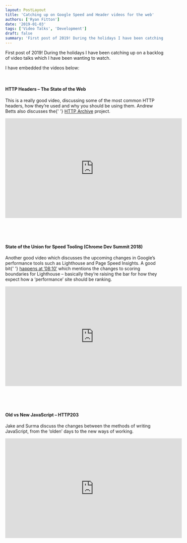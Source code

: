 ```yaml
---
layout: PostLayout
title: 'Catching up on Google Speed and Header videos for the web'
authors: ['Ryan Fitton']
date: '2019-01-03'
tags: ['Video Talks', 'Development']
draft: false
summary: 'First post of 2019! During the holidays I have been catching up on a backlog of video talks which I have been wanting to watch. I have embedded the videos below: &amp;nbsp; HTTP Headers &amp;#8211; The State of the Web This is a really good video, discussing some of the most common HTTP headers, how [&amp;hellip;]'
---
```


<p>
  First post of 2019! During the holidays I have been catching up on a backlog of video talks which
  I have been wanting to watch.
</p>
<p>I have embedded the videos below:</p>
<p>&nbsp;</p>
<h4>HTTP Headers &#8211; The State of the Web</h4>
<p>
  This is a really good video, discussing some of the most common HTTP headers, how they&#8217;re
  used and why you should be using them. Andrew Betts also discusses the{' '}
  <a href="https://httparchive.org/">HTTP Archive</a> project.
</p>
<p>
  <iframe
    loading="lazy"
    width="560"
    height="315"
    src="https://www.youtube.com/embed/riPSW5P127M"
    frameborder="0"
    allow="accelerometer; autoplay; encrypted-media; gyroscope; picture-in-picture"
    allowfullscreen
  ></iframe>
</p>
<p>&nbsp;</p>
<p>&nbsp;</p>
<h4>State of the Union for Speed Tooling (Chrome Dev Summit 2018)</h4>
<p>
  Another good video which discusses the upcoming changes in Google&#8217;s performance tools such
  as Lighthouse and Page Speed Insights. A good bit{' '}
  <a href="https://youtu.be/ymxs8OSXiUA?t=490">happens at &#8217;08:10&#8242;</a> which mentions the
  changes to scoring boundaries for Lighthouse &#8211; basically they&#8217;re raising the bar for
  how they expect how a &#8216;performance&#8217; site should be ranking.
</p>
<p>
  <iframe
    loading="lazy"
    width="560"
    height="315"
    src="https://www.youtube.com/embed/ymxs8OSXiUA"
    frameborder="0"
    allow="accelerometer; autoplay; encrypted-media; gyroscope; picture-in-picture"
    allowfullscreen
  ></iframe>
</p>
<p>&nbsp;</p>
<p>&nbsp;</p>
<h4>Old vs New JavaScript &#8211; HTTP203</h4>
<p>
  Jake and Surma discuss the changes between the methods of writing JavaScript, from the
  &#8216;olden&#8217; days to the new ways of working.
</p>
<p>
  <iframe
    loading="lazy"
    width="560"
    height="315"
    src="https://www.youtube.com/embed/te3Zm4bHBVs"
    frameborder="0"
    allow="accelerometer; autoplay; encrypted-media; gyroscope; picture-in-picture"
    allowfullscreen
  ></iframe>
</p>
